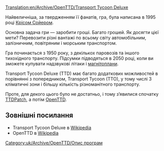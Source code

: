 [[Translation:en/Archive/OpenTTD/Transport Tycoon Deluxe]]

Найвеличніша, за твердженням її фанатів, гра, була написана в 1995 році [http://www.chrissawyer.com Крісом Сойером].

Основна задача гри — заробити гроші. Багато грошей. Як досягти цієї мети? Перевозити різні вантажі по всьому світу автомобільним, залізничним, повітряним і морським транспортом.

Гра починається з 1950 року, з декількох паровозів та іншого тихохідного транспорту. Підсумки підводяться в 2050 році, коли ви зможете купувати надзвукові літаки і [[uk/Магнітоплан|магнітоплани]].

Transport Tycoon Deluxe (TTD) має багато додаткових можливостей в порівнянні з попередником, Transport Tycoon (TTO), у тому числі 3 кліматичні зони і більшу кількість різноманітного транспорту. 

Проте, для декого цього було не достатньо, і тому з’явилися спочатку [[uk/Archive/OpenTTD/TTDPatch|TTDPatch]], а потім [[uk/Manual/Main Page|OpenTTD]].

== Зовнішні посилання ==
* Transport Tycoon Deluxe в [https://www.wikipedia.org/wiki/uk:Transport_Tycoon Wikipedia]
* OpenTTD в [https://www.wikipedia.org/wiki/uk:OpenTTD Wikipedia]
[[Category:uk/Archive/OpenTTD/Опис програм]]